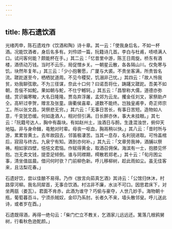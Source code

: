 ```yaml
---
---
---
```

title: 陈石遗饮酒
---



光绪丙申，陈石遗戏作《饮酒和陶》诗十章。其一云：「使我身后名，不如一杯酒。况能饮酒者，身后名多有。刘伶颂一篇，阮籍诗几首。李白与杜甫，啧啧满人口。试问客何能？颇能杯在手。」其二云：「忆昔里中游，陈王日周旋。桥东有酒楼，酒债动万钱。当时不云乐，局促憎乡关。一朝星云散，各各隔山川。仅免寒与饥，块然年复年。」其三云：「少小抱奢愿，广厦与大裘。不贵坐客满，所贵皆名流。蹉跎遂至今，栖栖犹道周。不见今稷契，饥溺非己忧。」其四云：「故人怜我贫，劝我聊弦歌。不为三径谋，奈此十口何？曰诺吾将仕，踌躇又蹉跎。吾美不如朝，吾佞不如鮀。果如朝与鮀，不仕宁轗轲。」其五云：「昌黎称大儒，道德亦弥缝。赏识徧寒畯，大名日隆隆。贾岛弃浮屠，孟郊为云龙。攫金任刘叉，家祭助卢仝。高轩过李贺，赠言及张童。唐衢侯喜辈，遽数不能终。岂独皇甫李，奇正师宗工。所以张文昌，哭祭悲无穷。」其六云：「无事日苦长，有事日苦短。造物如人意，千变犹恐缓。何如逢酒人，相对但引满。日长醉亦休，事大未挂眼。」其七云：「阮籍号达人，胸中有磊块。有如赵州土，浊酒日与酹。生逢混浊世，俯仰天地隘。非与身命雠，黾勉对时辈。母丧一呕血，胸鬲稍以快。」其八云：「昔时所与游，累累皆黄土。去年故园去，邻笛极凄苦。当其一息存，名利锐进取。可怜盖棺后，寂寂与终古。九泉宁有知。酒到亦何补。」其九云：「文章劳我神，酒脯以祭祷。相如家四壁，悒悒文君恼。作赋得黄金，取酒召佣保。海滨有一士，抱膝见怀抱。岂无卖文钱，提壶足倾倒。谁与同襟期，樗散若郑老。」其十云：「旬月困尘事，清坐值兹晨。借问何时欤？门前柳色新。呼儿移柳树，趁此雨如尘。虽无佳客来，且沽梨花春。」

石遗好饮，尝以佳酿不易得。乃作《放言向茹真乞酒》其诗云：「公馆归休沐，村路穿河柳。我名同犀首，无事合饮酒。村沽非不廉，水淡不可口。因思君床下，对坐两瓿（娄瓦）。君面不肯赤，此酒为谁守？巧偷与豪夺，人世几妙手。海物朝十瓶，葡萄暮百斗。宁须杀贼奴，金印乃系肘。长者久不来，墙头散邻叟。呼儿送此诗，或者岁在酉。」

石遗既得酒，再得一绝句云：「柴门伫立不教关，乞酒家儿远远还。篱落几根鸦舅树，行看秋色逊酡颜。」